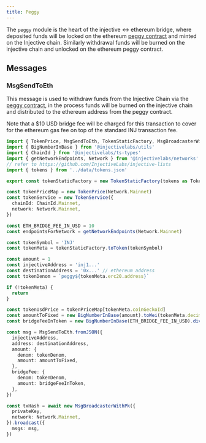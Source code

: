 ```yaml
---
title: Peggy
---
```


The `peggy` module is the heart of the injective ↔ ethereum bridge, where deposited funds will be locked on the ethereum [peggy contract](https://etherscan.io/address/0xF955C57f9EA9Dc8781965FEaE0b6A2acE2BAD6f3#code) and minted on the Injective chain. Similarly withdrawal funds will be burned on the injective chain and unlocked on the ethereum peggy contract.

## Messages

### MsgSendToEth

This message is used to withdraw funds from the Injective Chain via the [peggy contract](https://etherscan.io/address/0xF955C57f9EA9Dc8781965FEaE0b6A2acE2BAD6f3#code), in the process funds will be burned on the injective chain and distributed to the ethereum address from the peggy contract.

Note that a $10 USD bridge fee will be charged for this transaction to cover for the ethereum gas fee on top of the standard INJ transaction fee.

```ts
import { TokenPrice, MsgSendToEth, TokenStaticFactory, MsgBroadcasterWithPk } from '@injectivelabs/sdk-ts'
import { BigNumberInBase } from '@injectivelabs/utils'
import { ChainId } from '@injectivelabs/ts-types'
import { getNetworkEndpoints, Network } from '@injectivelabs/networks'
// refer to https://github.com/InjectiveLabs/injective-lists
import { tokens } from '../data/tokens.json'

export const tokenStaticFactory = new TokenStaticFactory(tokens as TokenStatic[])

const tokenPriceMap = new TokenPrice(Network.Mainnet)
const tokenService = new TokenService({
  chainId: ChainId.Mainnet,
  network: Network.Mainnet,
})

const ETH_BRIDGE_FEE_IN_USD = 10
const endpointsForNetwork = getNetworkEndpoints(Network.Mainnet)

const tokenSymbol = 'INJ'
const tokenMeta = tokenStaticFactory.toToken(tokenSymbol)

const amount = 1
const injectiveAddress = 'inj1...'
const destinationAddress = '0x...' // ethereum address
const tokenDenom = `peggy${tokenMeta.erc20.address}`

if (!tokenMeta) {
  return
}

const tokenUsdPrice = tokenPriceMap[tokenMeta.coinGeckoId]
const amountToFixed = new BigNumberInBase(amount).toWei(tokenMeta.decimals).toFixed()
const bridgeFeeInToken = new BigNumberInBase(ETH_BRIDGE_FEE_IN_USD).dividedBy(tokenUsdPrice).toFixed()

const msg = MsgSendToEth.fromJSON({
  injectiveAddress,
  address: destinationAddress,
  amount: {
    denom: tokenDenom,
    amount: amountToFixed,
  },
  bridgeFee: {
    denom: tokenDenom,
    amount: bridgeFeeInToken,
  },
})

const txHash = await new MsgBroadcasterWithPk({
  privateKey,
  network: Network.Mainnet,
}).broadcast({
  msgs: msg,
})
```
